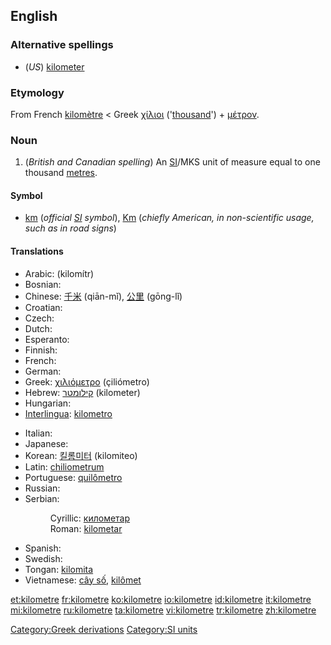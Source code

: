 <!--If you edit this page, please also edit "kilometer" to keep these two pages in synch.-->
==English==

===Alternative spellings===
* (''US'') [[kilometer]]

===Etymology===
From French [[kilomètre]] < Greek [[χίλιοι]] ('[[thousand]]') + [[μέτρον]].

===Noun===
{{en-noun}}

# (''British and Canadian spelling'') An [[SI#Abbreviation|SI]]/MKS unit of measure equal to one thousand [[metre]]s.

====Symbol====
* [[km]] (''official [[SI]] symbol''), [[Km]] (''chiefly American, in non-scientific usage, such as in road signs'')

====Translations====
{{trans-top|unit of measure}}
* Arabic: {{Arab|[[كيلومتر]]}} (kilomítr) {{m}}
* Bosnian: {{t-|bs|kilometar|m}}
* Chinese: [[千米]] (qiān-mǐ), [[公里]] (gōng-lǐ)
* Croatian: {{t+|hr|kilometar|m}}
* Czech: {{t+|cs|kilometr|m}}
* Dutch: {{t+|nl|kilometer}}
* Esperanto: {{t-|eo|kilometro|xs=Esperanto}}
* Finnish: {{t+|fi|kilometri}}
* French: {{t+|fr|kilomètre|m}}
* German: {{t-|de|Kilometer|m}}
* Greek: [[χιλιόμετρο]] (çiliómetro) {{n}}
* Hebrew: [[קילומטר]] (kilometer) {{m}}
* Hungarian: {{t|hu|kilométer}}
* [[Interlingua]]: [[kilometro]]
{{trans-mid}}
* Italian: {{t+|it|chilometro|m}}
* Japanese: {{t-|ja|キロメートル|tr=kiromētoru|sc=Jpan}}
* Korean: [[킬롬미터]] (kilomiteo)
* Latin: [[chiliometrum]] {{n}}
* Portuguese: [[quilômetro]] {{m}}
* Russian: {{t+|ru|километр|m|tr=kilométr|sc=Cyrl}}
* Serbian:
*: Cyrillic: [[километар#Serbian|километар]] {{m}}
*: Roman: [[kilometar#Serbian|kilometar]] {{m}}
* Spanish: {{t-|es|kilómetro|m}}
* Swedish: {{t+|sv|kilometer|c}}
* Tongan: [[kilomita]]
* Vietnamese: [[cây số]], [[kilômet]]
{{trans-bottom}}

<!--If you edit this page, please also edit "kilometer" to keep these two pages in synch.-->

[[Category:Greek derivations]]
[[Category:SI units]]

[[et:kilometre]]
[[fr:kilometre]]
[[ko:kilometre]]
[[io:kilometre]]
[[id:kilometre]]
[[it:kilometre]]
[[mi:kilometre]]
[[ru:kilometre]]
[[ta:kilometre]]
[[vi:kilometre]]
[[tr:kilometre]]
[[zh:kilometre]]